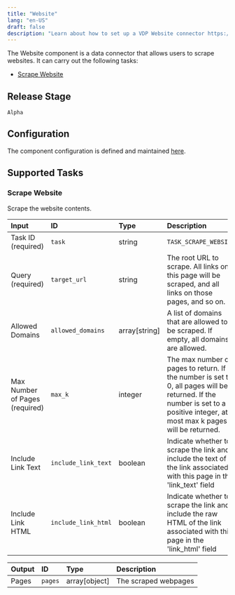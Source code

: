 ```yaml
---
title: "Website"
lang: "en-US"
draft: false
description: "Learn about how to set up a VDP Website connector https://github.com/instill-ai/instill-core"
---
```


The Website component is a data connector that allows users to scrape websites.
It can carry out the following tasks:

- [Scrape Website](#scrape-website)

## Release Stage

`Alpha`

## Configuration

The component configuration is defined and maintained [here](https://github.com/instill-ai/component/blob/main/application/website/v0/config/definition.json).

## Supported Tasks

### Scrape Website

Scrape the website contents.

| Input | ID | Type | Description |
| :--- | :--- | :--- | :--- |
| Task ID (required) | `task` | string | `TASK_SCRAPE_WEBSITE` |
| Query (required) | `target_url` | string | The root URL to scrape. All links on this page will be scraped, and all links on those pages, and so on. |
| Allowed Domains | `allowed_domains` | array[string] | A list of domains that are allowed to be scraped. If empty, all domains are allowed. |
| Max Number of Pages (required) | `max_k` | integer | The max number of pages to return. If the number is set to 0, all pages will be returned. If the number is set to a positive integer, at most max k pages will be returned. |
| Include Link Text | `include_link_text` | boolean | Indicate whether to scrape the link and include the text of the link associated with this page in the 'link_text' field |
| Include Link HTML | `include_link_html` | boolean | Indicate whether to scrape the link and include the raw HTML of the link associated with this page in the 'link_html' field |

| Output | ID | Type | Description |
| :--- | :--- | :--- | :--- |
| Pages | `pages` | array[object] | The scraped webpages |
